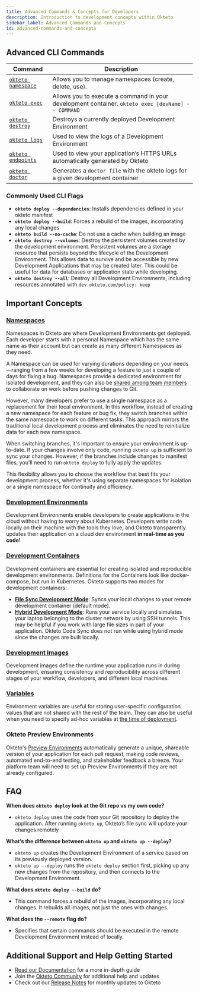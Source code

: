 ```yaml
---
title: Advanced Commands & Concepts for Developers
description: Introduction to development concepts within Okteto
sidebar_label: Advanced Commands and Concepts
id: advanced-commands-and-concepts
---
```



## Advanced CLI Commands

| Command          | Description                                                                                                                 |
| ---------------- | --------------------------------------------------------------------------------------------------------------------------- |
| [`okteto namespace`](reference/okteto-cli.mdx#namespace) | Allows you to manage namespaces (create, delete, use).                                                                   |
| [`okteto exec`](reference/okteto-cli.mdx#exec)           | Allows you to execute a command in your development container. `okteto exec [devName] -- COMMAND`                           |
| [`okteto destroy`](reference/okteto-cli.mdx#destroy)     | Destroys a currently deployed Development Environment                                                                       |
| [`okteto logs`](reference/okteto-cli.mdx#logs)           | Used to view the logs of a Development Environment                                                                          |
| [`okteto endpoints`](reference/okteto-cli.mdx#endpoints) | Used to view your application’s HTTPS URLs automatically generated by Okteto                                                |
| [`okteto doctor`](reference/okteto-cli.mdx#doctor)       | Generates a `doctor file` with the okteto logs for a given development container           |

### Commonly Used CLI Flags

- **`okteto deploy --dependencies`**: Installs dependencies defined in your okteto manifest
- **`okteto deploy --build`**: Forces a rebuild of the images, incorporating any local changes
- **`okteto build --no-cache`**: Do not use a cache when building an image
- **`okteto destroy --volumes`**: Destroy the persistent volumes created by the development environment. Persistent volumes are a storage resource that persists beyond the lifecycle of the Development Environment. This allows data to survive and be accessible by new Development Applications that may be created later. This could be useful for data for databases or application state while developing.
- **`okteto destroy --all`**: Destroy all Development Environments, including resources annotated with `dev.okteto.com/policy: keep`

## Important Concepts

### [Namespaces](core/namespaces.mdx)

Namespaces in Okteto are where Development Environments get deployed. Each developer starts with a personal Namespace which has the same name as their account but can create as many different Namespaces as they need.

A Namespace can be used for varying durations depending on your needs—ranging from a few weeks for developing a feature to just a couple of days for fixing a bug. Namespaces provide a dedicated environment for isolated development, and they can also be [shared among team members](core/namespaces.mdx#sharing-and-collaboration-with-namespaces) to collaborate on work before pushing changes to Git.

However, many developers prefer to use a single namespace as a replacement for their local environment. In this workflow, instead of creating a new namespace for each feature or bug fix, they switch branches within the same namespace to work on different tasks. This approach mirrors the traditional local development process and eliminates the need to reinitialize data for each new namespace.

When switching branches, it's important to ensure your environment is up-to-date. If your changes involve only code, running `okteto up` is sufficient to sync your changes. However, if the branches include changes to manifest files, you'll need to run `okteto deploy` to fully apply the updates.

This flexibility allows you to choose the workflow that best fits your development process, whether it's using separate namespaces for isolation or a single namespace for continuity and efficiency.

### [Development Environments](development/index.mdx)

Development Environments enable developers to create applications in the cloud without having to worry about Kubernetes. Developers write code locally on their machine with the tools they love, and Okteto transparently updates their application on a cloud dev environment **in real-time as you code**!

### [Development Containers](development/containers/index.mdx)

Development containers are essential for creating isolated and reproducible development environments. Definitions for the Containers look like docker-compose, but run in Kubernetes. Okteto supports two modes for development containers:

- [**File Sync Development Mode**](development/containers/file-sync/index.mdx): Syncs your local changes to your remote development container (default mode).
- [**Hybrid Development Mode**](development/containers/hybrid/index.mdx): Runs your service locally and simulates your laptop belonging to the cluster network by using SSH tunnels. This may be helpful if you work with large file sizes in part of your application. Okteto Code Sync does not run while using hybrid mode since the changes are built locally.

### [Development Images](development/images.mdx)

Development images define the runtime your application runs in during development, ensuring consistency and reproducibility across different stages of your workflow, developers, and different local machines.

### [Variables](core/okteto-variables.mdx#user-variables)

Environment variables are useful for storing user-specific configuration values that are not shared with the rest of the team. They can also be useful when you need to specify ad-hoc variables at [the time of deployment](core/okteto-variables.mdx#deployment-variables).

### Okteto Preview Environments

Okteto's [Preview Environments](previews/index.mdx) automatically generate a unique, shareable version of your application for each pull request, making code reviews, automated end-to-end testing, and stakeholder feedback a breeze. Your platform team will need to set up Preview Environments if they are not already configured.

## FAQ

**When does `okteto deploy` look at the Git repo vs my own code?**

- `okteto deploy` uses the code from your Git repository to deploy the application. After running `okteto up`, Okteto’s file sync will update your changes remotely

**What’s the difference between `okteto up` and `okteto up --deploy`?**

- `okteto up` creates the Development Environment of a service based on its previously deployed version.
- `okteto up --deploy` runs the `okteto deploy` section first, picking up any new changes from the repository, and then connects to the Development Environment.

**What does `okteto deploy --build` do?**

- This command forces a rebuild of the images, incorporating any local changes. It rebuilds all images, not just the ones with changes.

**What does the `--remote` flag do?**

- Specifies that certain commands should be executed in the remote Development Environment instead of locally.

## Additional Support and Help Getting Started

- [Read our Documentation](https://www.okteto.com/docs/) for a more in-depth guide
- Join the [Okteto Community](https://community.okteto.com/) for additional help and updates
- Check out our [Release Notes](https://www.okteto.com/docs/release-notes/) for monthly updates to Okteto
